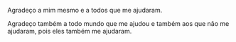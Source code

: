 Agradeço a mim mesmo e a todos que me ajudaram.

Agradeço também a todo mundo que me ajudou e também aos que não me
ajudaram, pois eles também me ajudaram.
